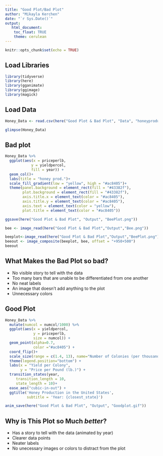 ```yaml
---
title: "Good Plot/Bad Plot"
author: "Mikayla Kerchen"
date: "`r Sys.Date()`"
output: 
   html_document:
    toc_float: TRUE
    theme: cerulean
---
```


```r
knitr::opts_chunk$set(echo = TRUE)
```

## Load Libraries

```r
library(tidyverse)
library(here)
library(gganimate)
library(ggimage)
library(magick)
```

## Load Data

```r
Honey_Data <- read.csv(here("Good Plot & Bad Plot", "Data", "honeyproduction.csv"))

glimpse(Honey_Data)
```

## Bad plot

```r
Honey_Data %>%
  ggplot(aes(x = priceperlb,
            y = yieldpercol,
            fill = year)) + 
  geom_col()+
  labs(title = "honey prod.")+
  scale_fill_gradient(low = "yellow", high = "#ac8405")+
  theme(panel.background = element_rect(fill = "#43382f"),
        plot.background = element_rect(fill = "#43382f"),
        axis.title.x = element_text(color = "#ac8405"),
        axis.title.y = element_text(color = "#ac8405"),
        axis.text = element_text(color = "yellow"),
        plot.title = element_text(color = "#ac8405"))
```

```r
ggsave(here("Good Plot & Bad Plot", "Output", "BeePlot.png"))

bee <- image_read(here("Good Plot & Bad Plot","Output","Bee.png"))

beeplot<-image_read(here("Good Plot & Bad Plot","Output","BeePlot.png"))
beeout <- image_composite(beeplot, bee, offset = "+950+500")
beeout 
```

## What Makes the Bad Plot so **bad**?

-   No visible story to tell with the data
-   Too many bars that are unable to be differentiated from one another
-   No neat labels
-   An image that doesn't add anything to the plot
-   Unnecessary colors

## Good Plot

```r
Honey_Data %>%
  mutate(numcol = numcol/1000) %>%
  ggplot(aes(x = yieldpercol,
             y = priceperlb,
             size = numcol)) +
  geom_point(alpha=0.7,
             color ="#ac8405") +
  coord_flip()+
  scale_size(range = c(1.4, 13), name="Number of Colonies (per thousand)") +
  theme(legend.position="bottom") +
  labs(x = "Yield per Colony",
       y = "Price per Pound (lb.)") +
  transition_states(year,
     transition_length = 10, 
     state_length = 10)+
  ease_aes("cubic-in-out") +
  ggtitle('Honey Production in the United States',
          subtitle = 'Year: {closest_state}')

anim_save(here("Good Plot & Bad Plot", "Output", "Goodplot.gif"))
```

## Why is This Plot so Much *better*?

-   Has a story to tell with the data (animated by year)
-   Clearer data points
-   Neater labels
-   No unecessary images or colors to distract from the plot
